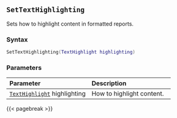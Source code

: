 ## `SetTextHighlighting`

Sets how to highlight content in formatted reports.

### Syntax {-}

``` .lua
SetTextHighlighting(TextHighlight highlighting)
```

### Parameters {-}

**Parameter** | **Description**
| :-- | :-- |
|[`TextHighlight`](#texthighlight) highlighting | How to highlight content. |

{{< pagebreak >}}